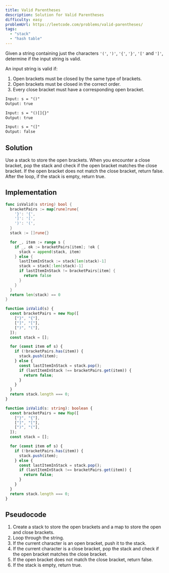 ```yaml
---
title: Valid Parentheses
description: Solution for Valid Parentheses
difficulty: easy
problemUrl: https://leetcode.com/problems/valid-parentheses/
tags:
  - "stack"
  - "hash table"
---
```



Given a string containing just the characters `'('`, `')'`, `'{'`, `'}'`, `'['` and `']'`, determine if the input string is valid.

An input string is valid if:

1. Open brackets must be closed by the same type of brackets.
2. Open brackets must be closed in the correct order.
3. Every close bracket must have a corresponding open bracket.

```txt
Input: s = "()"
Output: true

Input: s = "()[]{}"
Output: true

Input: s = "(]"
Output: false
```

## Solution

Use a stack to store the open brackets. When you encounter a close bracket, pop the stack and check if the open bracket matches the close bracket. If the open bracket does not match the close bracket, return false. After the loop, if the stack is empty, return true.

## Implementation

<Tabs>
  <TabItem label="go">

```go
func isValid(s string) bool {
  bracketPairs := map[rune]rune{
    '}': '{',
    ']': '[',
    ')': '(',
  }
  stack := []rune{}

  for _, item := range s {
    if _, ok := bracketPairs[item]; !ok {
      stack = append(stack, item)
    } else {
      lastItemInStack := stack[len(stack)-1]
      stack = stack[:len(stack)-1]
      if lastItemInStack != bracketPairs[item] {
        return false
      }
    }
  }
  return len(stack) == 0
}
```

  </TabItem>
  <TabItem label="js">

```js
function isValid(s) {
  const bracketPairs = new Map([
    ["}", "{"],
    ["]", "["],
    [")", "("],
  ]);
  const stack = [];

  for (const item of s) {
    if (!bracketPairs.has(item)) {
      stack.push(item);
    } else {
      const lastItemInStack = stack.pop();
      if (lastItemInStack !== bracketPairs.get(item)) {
        return false;
      }
    }
  }
  return stack.length === 0;
}
```

  </TabItem>
  <TabItem label="ts">

```ts
function isValid(s: string): boolean {
  const bracketPairs = new Map([
    ["}", "{"],
    ["]", "["],
    [")", "("],
  ]);
  const stack = [];

  for (const item of s) {
    if (!bracketPairs.has(item)) {
      stack.push(item);
    } else {
      const lastItemInStack = stack.pop();
      if (lastItemInStack !== bracketPairs.get(item)) {
        return false;
      }
    }
  }
  return stack.length === 0;
}
```

  </TabItem>
</Tabs>

## Pseudocode

1. Create a stack to store the open brackets and a map to store the open and close brackets.
2. Loop through the string.
3. If the current character is an open bracket, push it to the stack.
4. If the current character is a close bracket, pop the stack and check if the open bracket matches the close bracket.
5. If the open bracket does not match the close bracket, return false.
6. If the stack is empty, return true.

